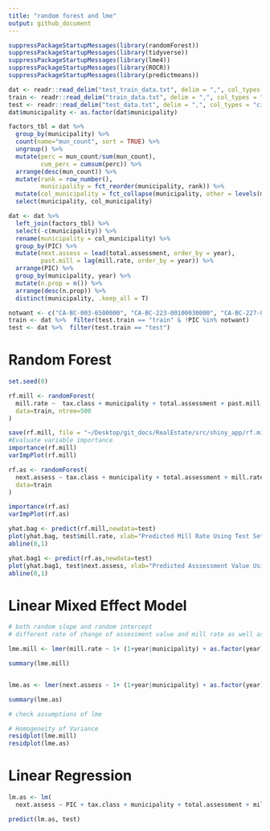 ```yaml
---
title: "random forest and lme"
output: github_document
---
```


```r
suppressPackageStartupMessages(library(randomForest))
suppressPackageStartupMessages(library(tidyverse))
suppressPackageStartupMessages(library(lme4))
suppressPackageStartupMessages(library(ROCR))
suppressPackageStartupMessages(library(predictmeans))
```

```r
dat <- readr::read_delim("test_train_data.txt", delim = ",", col_types = "ciccdddddc")
train <- readr::read_delim("train_data.txt", delim = ",", col_types = "ciccddddd")
test <- readr::read_delim("test_data.txt", delim = ",", col_types = "ciccddddd")
dat$municipality <- as.factor(dat$municipality)

factors_tbl = dat %>% 
  group_by(municipality) %>% 
  count(name="mun_count", sort = TRUE) %>% 
  ungroup() %>% 
  mutate(perc = mun_count/sum(mun_count),
         cum_perc = cumsum(perc)) %>% 
  arrange(desc(mun_count)) %>% 
  mutate(rank = row_number(),
         municipality = fct_reorder(municipality, rank)) %>% 
  mutate(col_municipality = fct_collapse(municipality, other = levels(municipality)[-c(1:52)])) %>% 
  select(municipality, col_municipality)

dat <- dat %>% 
  left_join(factors_tbl) %>% 
  select(-c(municipality)) %>% 
  rename(municipality = col_municipality) %>% 
  group_by(PIC) %>% 
  mutate(next.assess = lead(total.assessment, order_by = year),
         past.mill = lag(mill.rate, order_by = year)) %>%
  arrange(PIC) %>% 
  group_by(municipality, year) %>% 
  mutate(n.prop = n()) %>% 
  arrange(desc(n.prop)) %>% 
  distinct(municipality, .keep_all = T) 

notwant <- c("CA-BC-003-6500000", "CA-BC-223-00100030000", "CA-BC-227-0000020000", "CA-BC-234-01001006", "CA-BC-301-0000001", "CA-BC-315-00001000","CA-BC-316-010012122009", "CA-BC-336-00001000", "CA-BC-338-1000004884000", "CA-BC-556-00001000", "CA-BC-727-03025100", "CA-BC-757-05141000", "CA-BC-759-000147000", "CA-BC-760-001203000", "CA-BC-765-00002001", "CA-BC-771-00003000")
train <- dat %>%  filter(test.train == "train" & !PIC %in% notwant)
test <- dat %>%  filter(test.train == "test")
```

# Random Forest
```r
set.seed(0)

rf.mill <- randomForest(
  mill.rate ~  tax.class + municipality + total.assessment + past.mill,na.action = na.omit, mtry = 4,
  data=train, ntree=500
)

save(rf.mill, file = "~/Desktop/git_docs/RealEstate/src/shiny_app/rf.mill.rda")
#Evaluate variable importance
importance(rf.mill)
varImpPlot(rf.mill)

rf.as <- randomForest(
  next.assess ~ tax.class + municipality + total.assessment + mill.rate,na.action = na.omit,mtry = 4,
  data=train
)

importance(rf.as)
varImpPlot(rf.as)

yhat.bag <- predict(rf.mill,newdata=test)
plot(yhat.bag, test$mill.rate, xlab="Predicted Mill Rate Using Test Set", ylab="Actual Mill Rate")
abline(0,1)

yhat.bag1 <- predict(rf.as,newdata=test)
plot(yhat.bag1, test$next.assess, xlab="Predicted Asssessment Value Using Test Set", ylab="Actual Assessment Value")
abline(0,1)
```

# Linear Mixed Effect Model
```r
# both random slope and random intercept
# different rate of change of assessment value and mill rate as well as initial assessment value and mill rate for each municipality 

lme.mill <- lmer(mill.rate ~ 1+ (1+year|municipality) + as.factor(year) + tax.class  + total.assessment + past.mill, data = train)

summary(lme.mill)


lme.as <- lmer(next.assess ~ 1+ (1+year|municipality) + as.factor(year) + tax.class + total.assessment + mill.rate, data = train)

summary(lme.as)
```

```r
# check assumptions of lme

# Homogeneity of Variance
residplot(lme.mill)
residplot(lme.as)
```

# Linear Regression
```r
lm.as <- lm(
  next.assess ~ PIC + tax.class + municipality + total.assessment + mill.rate, na.action = na.omit, data=train)

predict(lm.as, test)
```

